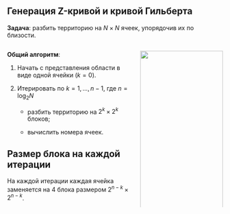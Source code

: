## Генерация Z-кривой и кривой Гильберта

**Задача**: разбить территорию на $N \times N$ ячеек, упорядочив их по близости.

::: columns
::: {.column width="60%"}
**Общий алгоритм**:

1.  Начать с представления области в виде одной ячейки ($k = 0$).

2.  Итерировать по $k = 1, ..., n-1$, где $n = \log_2N$

    -   разбить территорию на $2^k \times 2^k$ блоков;

    -   вычислить номера ячеек.

::: callout-tip
## Размер блока на каждой итерации

На каждой итерации каждая ячейка заменяется на 4 блока размером $2^{n-k} \times 2^{n-k}$.
:::
:::

::: {.column width="40%"}
![](images/curve_subdivision.svg){width="100%"}
:::
:::

## 
